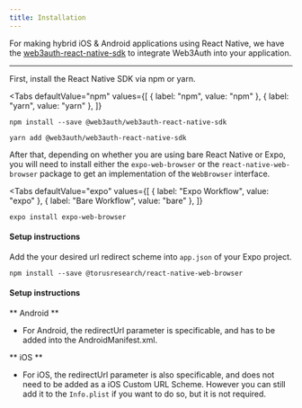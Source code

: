 ```yaml
---
title: Installation
---
```



For making hybrid iOS & Android applications using React Native, we have the
[web3auth-react-native-sdk](https://github.com/Web3Auth/web3auth-react-native-sdk) to integrate Web3Auth into your application.

---

First, install the React Native SDK via npm or yarn.

<Tabs
  defaultValue="npm"
  values={[
    { label: "npm", value: "npm" },
    { label: "yarn", value: "yarn" },
  ]}
>
<TabItem value="npm">

```shell
npm install --save @web3auth/web3auth-react-native-sdk
```

</TabItem>

<TabItem value="yarn">

```shell
yarn add @web3auth/web3auth-react-native-sdk
```

</TabItem>

</Tabs>

After that, depending on whether you are using bare React Native or Expo, you will need to install either the `expo-web-browser` or the
`react-native-web-browser` package to get an implementation of the `WebBrowser` interface.

<Tabs
  defaultValue="expo"
  values={[
    { label: "Expo Workflow", value: "expo" },
    { label: "Bare Workflow", value: "bare" },
  ]}
>
<TabItem value="expo">

```shell
expo install expo-web-browser
```

#### Setup instructions

Add the your desired url redirect scheme into `app.json` of your Expo project.

</TabItem>

<TabItem value="bare">

```shell
npm install --save @torusresearch/react-native-web-browser
```

#### Setup instructions

** Android **

- For Android, the redirectUrl parameter is specificable, and has to be added into the AndroidManifest.xml.

** iOS **

- For iOS, the redirectUrl parameter is also specificable, and does not need to be added as a iOS Custom URL Scheme. However you can still add it to
  the `Info.plist` if you want to do so, but it is not required.

</TabItem>

</Tabs>
